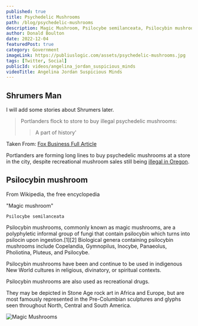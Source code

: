 ```yaml
---
published: true
title: Psychedelic Mushrooms
path: /blog/psychedelic-mushrooms
description: Magic Mushroom, Psilocybe semilanceata, Psilocybin mushrooms, commonly known as magic mushrooms.
author: Donald Boulton
date: 2022-12-04
featuredPost: true
category: Government
imageLink: https://publiuslogic.com/assets/psychedelic-mushrooms.jpg
tags: [Twitter, Social]
publicId: videos/angelina_jordan_suspicious_minds
videoTitle: Angelina Jordan Suspicious Minds
---
```


## Shrumers Man

I will add some stories about Shrumers later.

> Portlanders flock to store to buy illegal psychedelic mushrooms: 
>
> > A part of history'

Taken From: [Fox Business Full Article](https://www.foxbusiness.com/retail/portlanders-flock-store-buy-illegal-psychedelic-mushrooms-part-history)

Portlanders are forming long lines to buy psychedelic mushrooms at a store in the city, despite recreational mushroom sales still being [illegal in Oregon](https://www.foxbusiness.com/category/fox-news-oregon).

## Psilocybin mushroom

From Wikipedia, the free encyclopedia

"Magic mushroom"

`Psilocybe semilanceata`

Psilocybin mushrooms, commonly known as magic mushrooms, are a polyphyletic informal group of fungi that contain psilocybin which turns into psilocin upon ingestion.[1][2] Biological genera containing psilocybin mushrooms include Copelandia, Gymnopilus, Inocybe, Panaeolus, Pholiotina, Pluteus, and Psilocybe. 

Psilocybin mushrooms have been and continue to be used in indigenous New World cultures in religious, divinatory, or spiritual contexts. 

Psilocybin mushrooms are also used as recreational drugs. 

They may be depicted in Stone Age rock art in Africa and Europe, but are most famously represented in the Pre-Columbian sculptures and glyphs seen throughout North, Central and South America.

![Magic Mushrooms](../../../static/img/magic-mushrooms.jpg)

<WavyHr className="mt-1 mb-1 text-fuchsia-600" />
